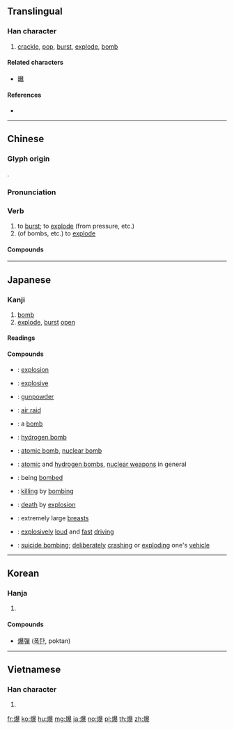 ==Translingual==

===Han character===
{{Han char|rn=86|rad=火|as=15|sn=19|four=96832|canj=FATE|ids=⿰火暴}}

# [[crackle]], [[pop]], [[burst]], [[explode]], [[bomb]]

====Related characters====
* [[曝]]

====References====
* {{Han ref|kx=0686.160|dkj=19540|dj=1099.030|hdz=32245.110|uh=7206|ud=29190|bh=C37A|bd=50042}}

----

==Chinese==
{{zh-forms}}

===Glyph origin===
{{Han etym}}
{{Han compound|火|暴|ls=psc|c1=s|c2=p}}.

===Pronunciation===
{{zh-pron
|m=bào
|c=paau3,baau3,bok3
|h=pfs=pau
|md=
|mn=po̍k
|w=
|mc=y
|oc=y
|cat=v
}}

===Verb===
{{zh-verb}}

# to [[burst]]; to [[explode]] (from pressure, etc.)
# (of bombs, etc.) to [[explode]]

====Compounds====
{{zh-der|爆炸|爆紅:to go viral (rapid sharing)|人口爆炸|冷灰爆豆|地下核爆|塞爆音|塵爆|大爆冷門|大爆滿|導爆索|引爆|放爆竹|栗爆|核子試爆|核爆|氣爆|氣爆彈|氫爆|火山爆發|火爆|爆仗|爆冷|爆冷門|爆出|爆棚|爆滿|爆炸上限|爆炸下限|爆炸性|爆炸波|爆炸物|爆燥|爆燥如雷|爆發|爆發力|爆發星|爆發音|爆破|爆破小組|爆破筒|爆竹|爆竿|爆笑|爆米花|爆肚兒|爆胎|爆裂|爆震|耗爆|起爆|音爆|高爆彈}}

----

==Japanese==

===Kanji===
{{ja-kanji|grade=c|rs=火15}}

# [[bomb]]
# [[explode]], [[burst]] [[open]]

====Readings====
{{ja-readings
|goon=[[ひょう]] (hyō) {{non-joyo-reading}}, {{qualifier|historical}} [[へう]] (heu), [[ほく]] (hoku) {{non-joyo-reading}}
|kanon=[[はく]] (haku) {{non-joyo-reading}}, [[ほう]] (hō) {{non-joyo-reading}}, {{qualifier|historical}} [[はう]] (hau)
|kanyoon=[[ばく]] (baku)
|kun=[[はず]] ([[爆ず]], hazu) {{non-joyo-reading}}, [[はぜる]] ([[爆ぜる]], hazeru) {{non-joyo-reading}}
}}

====Compounds====
{{der-top|Compounds}}
* {{ja-r|爆発|ばくはつ}}: [[explosion]]
* {{ja-r|爆発的|ばくはつてき}}: [[explosive]]
* {{ja-r|爆薬|ばくやく}}: [[gunpowder]]
* {{ja-r|空爆|くうばく}}: [[air raid]]
* {{ja-r|爆弾|ばくだん}}: a [[bomb]]
* {{ja-r|水爆|すいばく}}: [[hydrogen bomb]]
* {{ja-r|原爆|げんばく}}: [[atomic bomb]], [[nuclear bomb]]
* {{ja-r|原水爆|げんすいばく}}: [[atomic bomb|atomic]] and [[hydrogen bomb]]s, [[nuclear weapon]]s in general
* {{ja-r|被爆|ひばく}}: being [[bombed]]
* {{ja-r|爆殺|ばくさつ}}: [[killing]] by [[bombing]]
* {{ja-r|爆死|ばくし}}: [[death]] by [[explosion]]
* {{ja-r|爆乳|ばくにゅう}}: extremely large [[breast]]s
* {{ja-r|爆走|ばくそう}}: [[explosively]] [[loud]] and [[fast]] [[driving]] {{qualifier|of a car or motorbike}}
* {{ja-r|自爆|じばく}}: [[suicide bombing]]; [[deliberate]]ly [[crash]]ing or [[explode|exploding]] one's [[vehicle]]
{{der-bottom}}

----

==Korean==

===Hanja===
{{ko-hanja|hangeul=[[포]], [[폭]], [[박]]|mr=p'o, p'ok, pak|y=pho, phok, pak}}

# {{defn|lang=ko|sort=火15}}

====Compounds====
* [[爆彈]] ([[폭탄]], poktan)

----

==Vietnamese==

===Han character===
{{vi-hantu|[[bạo]], [[bạc]], [[bộc]]|rs=火15}}

# {{defn|lang=vi|sort=火15}}

[[fr:爆]]
[[ko:爆]]
[[hu:爆]]
[[mg:爆]]
[[ja:爆]]
[[no:爆]]
[[pl:爆]]
[[th:爆]]
[[zh:爆]]